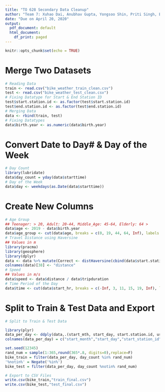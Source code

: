 ---
title: "TO 628 Secondary Data Cleanup"
author: "Team 7: Xuhao Dai, Anubhav Gupta, Yongsoo Shin, Priti Singh, Brian Tsai"
date: "Due on April 20, 2020"
output:
  pdf_document: default
  html_document:
    df_print: paged
---

```{r setup, include=FALSE}
knitr::opts_chunk$set(echo = TRUE)
```

# Merge Two Datasets
```{r}
# Reading Data
train <- read.csv("bike_weather_train_clean.csv")
test <- read.csv("bike_weather_test_clean.csv")
# Fixing Datatype for Start & End Station ID
test$start.station.id <- as.factor(test$start.station.id)
test$end.station.id <- as.factor(test$end.station.id)
# Merging Data
data <- rbind(train, test)
# Fixing Datatypes
data$birth.year <- as.numeric(data$birth.year)
```

# Convert Date to Day# & Day of the Week
```{r}
# Day Count
library(lubridate)
data$day_count = yday(data$starttime)
# Day of the Week
data$day <- weekdays(as.Date(data$starttime))
```

# Create New Columns
```{r}
# Age Group 
## Teenager: > 20, Adult: 20-44, Middle_Age: 45-64, Elderly: 64 > 
data$age <- 2019 - data$birth.year
data$age_group <- cut(data$age, breaks = c(0, 19, 44, 64, Inf), labels = c("Teenager", "Adult", "Middle Age", "Elderly"))
# Travel Distance using Haversine
## Values in m
library(pracma)
library(geosphere)
library(dplyr)
data <- data %>% mutate(Correct <- distHaversine(cbind(data$start.station.longitude, data$start.station.latitude), cbind(data$end.station.longitude, data$end.station.latitude)))
colnames(data)[38] <- "distance"
# Speed
## Values in m/s
data$speed <- data$distance / data$tripduration
# Time Period of the Day
data$time <- cut(data$start_hr, breaks = c(-Inf, 3, 11, 15, 19, Inf), labels = c("night", "morning", "afternoon", "evening", "night"))

```

# Split to Train & Test Data and Export
```{r}
# Split to Train & Test Data

library(plyr)
data_per_day <- ddply(data,.(start_mth, start_day, start.station.id, usertype, day, age_group, time, day_count, Ave.Wind.Speed,TMIN...C. ,TMAX...C. ,  PRCP..mm. , SNOW..mm.), c(function(x) mean(x$tripduration), function(x) mean(x$speed), nrow))
colnames(data_per_day) = c("start_month","start_day","start_station_id","usertype","day","age_group","time","day_count","avg_wind_speed","TMIN","TMAX","PRCP","SNOW","avg_trip_duration","avg_speed","frequency")

set.seed(12345)
rand_num = sample(1:365,round(365*.8, digits=0),replace=F)
bike_train = filter(data_per_day, day_count %in% rand_num)
'%notin%' = Negate('%in%')
bike_test = filter(data_per_day, day_count %notin% rand_num)

# Export to CSV Files 
write.csv(bike_train,"train_final.csv")
write.csv(bike_test,"test_final.csv")
```

